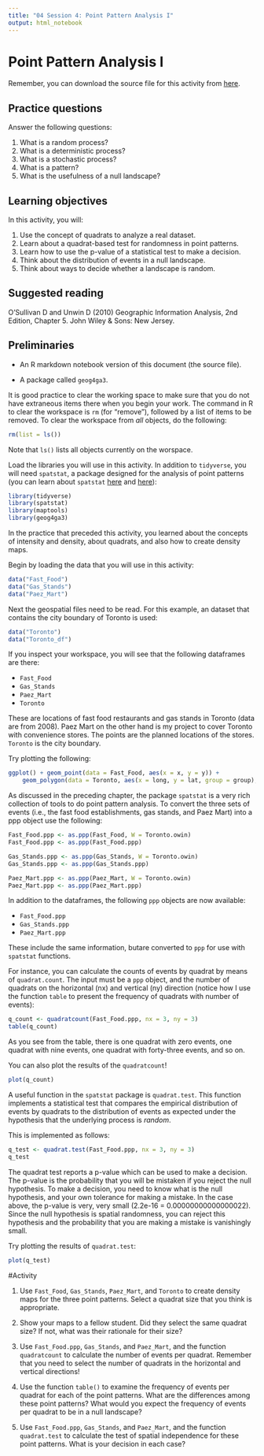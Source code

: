 ```yaml
---
title: "04 Session 4: Point Pattern Analysis I"
output: html_notebook
---
```


# Point Pattern Analysis I

Remember, you can download the source file for this activity from [here](https://github.com/paezha/Spatial-Statistics-Course).

## Practice questions

Answer the following questions:

1. What is a random process?
2. What is a deterministic process?
3. What is a stochastic process?
4. What is a pattern?
5. What is the usefulness of a null landscape?

## Learning objectives

In this activity, you will:

1. Use the concept of quadrats to analyze a real dataset.
2. Learn about a quadrat-based test for randomness in point patterns.
3. Learn how to use the p-value of a statistical test to make a decision.
4. Think about the distribution of events in a null landscape.
5. Think about ways to decide whether a landscape is random.

## Suggested reading

O'Sullivan D and Unwin D (2010) Geographic Information Analysis, 2nd Edition, Chapter 5. John Wiley & Sons: New Jersey.

## Preliminaries

* An R markdown notebook version of this document (the source file).

* A package called `geog4ga3`.

It is good practice to clear the working space to make sure that you do not have extraneous items there when you begin your work. The command in R to clear the workspace is `rm` (for "remove"), followed by a list of items to be removed. To clear the workspace from _all_ objects, do the following:
```r
rm(list = ls())
```

Note that `ls()` lists all objects currently on the worspace.

Load the libraries you will use in this activity. In addition to `tidyverse`, you will need `spatstat`, a package designed for the analysis of point patterns (you can learn about `spatstat` [here](https://cran.r-project.org/web/packages/spatstat/vignettes/getstart.pdf) and [here](http://spatstat.org/resources/spatstatJSSpaper.pdf)):
```r
library(tidyverse)
library(spatstat)
library(maptools)
library(geog4ga3)
```

In the practice that preceded this activity, you learned about the concepts of intensity and density, about quadrats, and also how to create density maps. 

Begin by loading the data that you will use in this activity:
```r
data("Fast_Food")
data("Gas_Stands")
data("Paez_Mart")
```

Next the geospatial files need to be read. For this example, an dataset that contains the city boundary of Toronto is used:
```r
data("Toronto")
data("Toronto_df")
```

If you inspect your workspace, you will see that the following dataframes are there:

* `Fast_Food`
* `Gas_Stands`
* `Paez_Mart`
* `Toronto`

These are locations of fast food restaurants and gas stands in Toronto (data are from 2008). Paez Mart on the other hand is my project to cover Toronto with convenience stores. The points are the planned locations of the stores. `Toronto` is the city boundary.

Try plotting the following:
```r
ggplot() + geom_point(data = Fast_Food, aes(x = x, y = y)) +
    geom_polygon(data = Toronto, aes(x = long, y = lat, group = group), color = "black", fill = NA, alpha = 1, size = .3)
```

As discussed in the preceding chapter, the package `spatstat` is a very rich collection of tools to do point pattern analysis. To convert the three sets of events (i.e., the fast food establishments, gas stands, and Paez Mart) into a ppp object use the following: 
```r
Fast_Food.ppp <- as.ppp(Fast_Food, W = Toronto.owin)
Fast_Food.ppp <- as.ppp(Fast_Food.ppp)

Gas_Stands.ppp <- as.ppp(Gas_Stands, W = Toronto.owin)
Gas_Stands.ppp <- as.ppp(Gas_Stands.ppp)

Paez_Mart.ppp <- as.ppp(Paez_Mart, W = Toronto.owin)
Paez_Mart.ppp <- as.ppp(Paez_Mart.ppp)
```

In addition to the dataframes, the following `ppp` objects are now available:

* `Fast_Food.ppp`
* `Gas_Stands.ppp`
* `Paez_Mart.ppp`


These include the same information, butare converted to `ppp` for use with `spatstat` functions.

For instance, you can calculate the counts of events by quadrat by means of `quadrat.count`. The input must be a `ppp` object, and the number of quadrats on the horizontal (nx) and vertical (ny) direction (notice how I use the function `table` to present the frequency of quadrats with number of events):
```r
q_count <- quadratcount(Fast_Food.ppp, nx = 3, ny = 3)
table(q_count)
```

As you see from the table, there is one quadrat with zero events, one quadrat with nine events, one quadrat with forty-three events, and so on.

You can also plot the results of the `quadratcount`!
```r
plot(q_count)
```


A useful function in the `spatstat` package is `quadrat.test`. This function implements a statistical test that compares the empirical distribution of events by quadrats to the distribution of events as expected under the hypothesis that the underlying process is _random_.

This is implemented as follows:
```r
q_test <- quadrat.test(Fast_Food.ppp, nx = 3, ny = 3)
q_test
```

The quadrat test reports a p-value which can be used to make a decision. The p-value is the probability that you will be mistaken if you reject the null hypothesis. To make a decision, you need to know what is the null hypothesis, and your own tolerance for making a mistake. In the case above, the p-value is very, very small (2.2e-16 = 0.00000000000000022). Since the null hypothesis is spatial randomness, you can reject this hypothesis and the probability that you are making a mistake is vanishingly small.

Try plotting the results of `quadrat.test`:
```r
plot(q_test)
```

#Activity

1. Use `Fast_Food`, `Gas_Stands`, `Paez_Mart`, and `Toronto` to create density maps for the three point patterns. Select a quadrat size that you think is appropriate. 

2. Show your maps to a fellow student. Did they select the same quadrat size? If not, what was their rationale for their size?

3. Use `Fast_Food.ppp`, `Gas_Stands`, and `Paez_Mart`, and the function `quadratcount` to calculate the number of events per quadrat. Remember that you need to select the number of quadrats in the horizontal and vertical directions!

4. Use the function `table()` to examine the frequency of events per quadrat for each of the point patterns. What are the differences among these point patterns? What would you expect the frequency of events per quadrat to be in a null landscape?

5. Use `Fast_Food.ppp`, `Gas_Stands`, and `Paez_Mart`, and the function `quadrat.test` to calculate the test of spatial independence for these point patterns. What is your decision in each case?